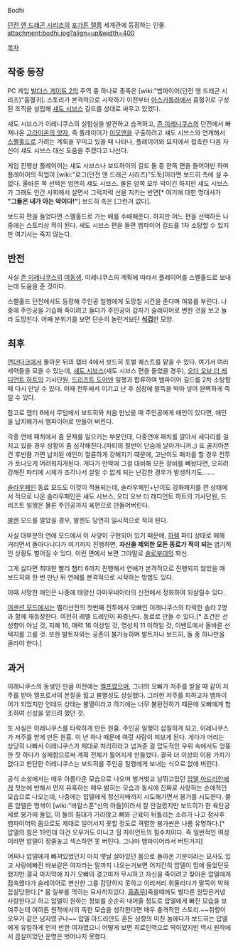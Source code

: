 Bodhi

[[던전 앤 드래곤 시리즈]]의 [[포가튼 렐름]] 세계관에 등장하는 인물.
attachment:bodhi.jpg?align=up&width=400

[[목차]]
== 작중 등장 ==
PC 게임 [[발더스 게이트 2]]의 주역 중 하나로 종족은 [wiki:"뱀파이어(던전 앤 드래곤 시리즈)"흡혈귀]. 스토리가 본격적으로 시작하기 이전부터 [[아스카틀라]]에서 흡혈귀로 구성된 조직을 설립해 [[섀도 시브스]] 길드를 상대로 싸우고 있었다.

섀도 시브스가 이레니쿠스의 실험실을 발견하고 습격하고, [[존 이레니쿠스]]의 던전에서 빠져나온 [[고라이온의 양자]], 즉 플레이어가 [[이모엔]]을 구출하려고 섀도 시브스와 연계해서 [[스펠홀드]]로 가려는 계획을 꾸미고 있을 때 나타나, 플레이어와 묘지에서 접촉한 다음 자신이 섀도 시브스 대신 도움을 주겠다고 나선다.

게임 진행상 플레이어는 섀도 시브스나 보드하이의 길드 둘 중 한쪽 편을 들어야만 하며 플레이어의 직업이 [wiki:"로그(던전 앤 드래곤 시리즈)"도둑]이라면 보드히 측에 설 수 없다. 올바른 쪽 선택은 엄연히 섀도 시브스. 물론 양쪽 모두 악이긴 하지만 섀도 시브스가 그래도 인간 사회에서 살면서 그럭저럭 선을 지키는 반면[* 여기에 대한 명대사가 '''"그들은 내가 아는 악이다!"'''] 보드히 측은 [그런거 없다].

보드히 편을 들었다면 스펠홀드로 가는 배를 수배해준다. 하지만 어느 편을 선택하든 나중에는 스토리상 적이 된다. 섀도 시브스 편을 들면 뱀파이어 길드를 1차 소탕할 수 있지만 여기서는 죽지 않는다.

== 반전 ==
사실 [[존 이레니쿠스]]의 [[여동생]]. 이레니쿠스의 계획에 따라서 플레이어를 스펠홀드로 보내는데 도움을 준 것이다.

스펠홀드 던전에서도 등장해 주인공 일행에게 도망칠 시간을 준다며 여유를 부린다. 나중에 주인공을 기습해 죽이려고 들다가 주인공이 갑자기 슬레이어로 변한 것을 보고 놀라 도망친다. 어째 분위기를 보면 단순히 놀란거보단 '''[[식겁]]'''한 모양.

== 최후 ==
[[언더다크]]에서 돌아온 뒤의 챕터 4에서 보드히 토벌 퀘스트를 맡을 수 있다. 여기서 여러 세력들을 모을 수 있는데, [[섀도 시브스]](섀도 시브스 편을 들었을 경우), [[오더 오브 더 레디언트 하트]]의 기사단원, [[드리즈트 도어덴]] 일행과 합류하여 뱀파이어 길드를 2차 소탕할 때 다시 만날 수 있다. 이때 전투에서 이기고 난 후 심장에 말뚝을 박아 넣어 완벽하게 죽일 수 있다.

참고로 챕터 6에서 무덤에서 보드히와 처음 만났을 때 주인공에게 애인이 있다면, 애인을 납치해가서 뱀파이어로 만들어 버린다.

각종 연애 패치에서 좀 문제를 일으키는 부분인데, 다중연애 패치를 깔아서 세다리를 걸치고 있을 경우 상황이 좀 심각해진다.(파티의 절반이 단숨에 날아가니까.;) 또 골치아픈 건 후반쯤 가면 납치된 애인이 절륜하게 강해지기 때문에, 고난이도 패치를 할 경우 전투가 토나오게 어려워지게된다. 게다가 만약에 그걸 대비해 모든 장비를 빼놨다면, 오히려 강해진 파티에 시체가 조각나서 살릴 수 없게 되는 난감한 경우가 발생하기도…….

[[솔라우페인]] 동료 모드도 이것이 적용되는데, 솔라우페인+난이도 강화패치를 깐 상태에서 적으로 나온 솔라우페인은 섀도 시브스, 오더 오브 더 레디언트 하트의 기사단원, 드리즈트 일행은 물론 주인공까지 육편으로 만들어버린다.

[[발렌]] 모드를 깔았을 경우, 발렌도 당연히 일시적으로 적이 된다.

사실 대부분의 연애 모드에서 이 사양이 구현되어 있기 때문에, [[하렘]] 파티 상태로 헤헤 거리면서 돌아다니다가 여기까지 진행하면, '''자신을 제외한 모든 동료가 적이 되는''' 엽기적인 상황도 벌어질 수 있다. 이런 면에서 보면 그야말로 [[솔로부대]]의 화신.

그게 싫다면 최대한 빨리 챕터 6까지 진행해서 연애가 본격적으로 진행되지 않았을 때 보드히와 한 번 만난 뒤 연애를 본격적으로 시작하는 방법도 있다.

이때 사망한 애인은 나중에 태양신 아마우네이터의 신전에서 정화하여 되살릴수 있다.

[[어센션 모드]]에서는 멜리산전의 첫번째 전투에서 오빠인 이레니쿠스와 타락한 솔라 2명과 함께 재등장한다. 여전히 레벨 드레인이 짜증난다. 동료로 만들 수 있다.[* 조건은 선 성향이 아닐 것, 지혜 16, 매력 16 이상일 것, 명성치 11 이하일 것, 이벤트에서 올바른 선택지를 고를 것. 또한 발트자와는 공존이 불가능하며 발트자나 보드히, 둘 중 하나만을 골라야 한다.]  

== 과거 ==
이레니쿠스의 동생인 만큼 이전에는 [[엘프]]였으며, 그녀의 오빠가 저주를 받을 때 같이 저주를 받아 엘프로서의 본질을 잃고 불멸성도 상실했다. 그러한 저주를 피하고자 뱀파이어가 되었지만 언데드 상태는 불멸이라고 하기에는 너무 불완전하기 때문에 오빠에게 협조하여 신성을 얻으려 했던 것.

또 사실은 이레니쿠스를 타락하게 만든 원흉. 주인공 일행이 삽질하게 되고, 이레니쿠스가 저주를 받게 만든 원흉. 이 년 하나 때문에 여럿 사람이 피보게 된다. 게다가 머리는 상당히 나빠서 이레니쿠스가 제대로 처리하라고 넘겨준 걸 압도적인 우위 속에서도 엉뚱한 짓 하다가 실패함으로써 계획 전체가 틀어지게 만들었다. 결국 더 이상의 이용 가치가 없다고 판단한 이레니쿠스는 보드히를 주인공 일행에게 보내는 식으로 없애 버린다. 

공식 소설에서는 매우 아름다운 모습으로 나오며 벌거벗고 날뛰고있던 [[압델 아드리안]]에게 첫눈에 반해서 먼저 유혹하는 매우 밝히는 모습과 동시에 진짜로 사랑하는 순애적인 모습으로 나오는데, 나중에는 압델에게 정신지배까지 시도해가면서 붕가를 시도한다. 물론 압델은 명색이 [wiki:"바알스폰"신의 아들]이라서 잘 안걸렸지만 보드히가 한 육탄공세로 붕가에 돌입, 이 둘의 침대가 가라앉고 뼈와 근육이 뒤틀리는 소리가 나고 정사후 벰파이어의 몸으로도 제대로 일어서지 못할 정도로 격렬한 붕가씬은 나름 유명하다.[* 압델의 힘은 19인데 이건 오우거도 아니고 힐 자이언트의 힘수치이다. 즉 일반적인 여성이라면 압델이 정줄놓고 섹스하면 못 버틴다. 그나마 뱀파이어라서 버틴거지]

어찌나 압델에게 빠져있었던지 마치 옛날 살아있던 몸으로 돌아온 기분이라는 묘사도 있고 사랑에빠진 바보같은 여자라는 말까지 나오는거보면 어지간히 압델이 맘에 들었던듯 했지만.결국 마지막에 자기 오빠의 경고마저 무시하고 자신을 죽이려고 찾아온 압델에게 접촉했다가 슬레이어로 변신한 그를 감당하지 못하고 이리저리 휘둘리다가 말뚝이 박혀 끔살당한다.[* 몸 일부를 먹히는 묘사까지있다. [[흠좀무]]]죽을때에도 별다른 원망은커녕 사랑한다고 하고 압델이 원하는 정보를 순순히 내어줄 정도로 압델에게 빠진 모습을 보여주는데 여하튼 원작에서의 독한 모습을 생각한다면 매우 충격적인 스토리.~~취향이 오우거 같은 남자였구나~~ 압델 아드리안도 혼돈 성향의 미친 놈에다가 보드히는 압델에게 유일하게 먼저 반한 여자였으니 어떻게 보면 히로인역으로 딱이었지만 역시 원작에서 끔살이었던 운명은 벗어나지 못했다.
